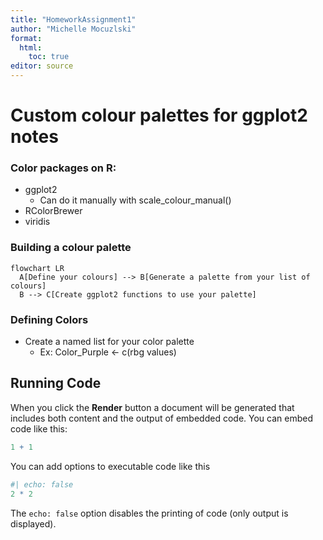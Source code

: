 ```yaml
---
title: "HomeworkAssignment1"
author: "Michelle Mocuzlski"
format:
  html:
    toc: true
editor: source
---
```



# Custom colour palettes for ggplot2 notes

### Color packages on R:
* ggplot2
    + Can do it manually with scale_colour_manual()
* RColorBrewer
* viridis

### Building a colour palette

```mermaid
flowchart LR
  A[Define your colours] --> B[Generate a palette from your list of colours]
  B --> C[Create ggplot2 functions to use your palette]
```

### Defining Colors

* Create a named list for your color palette
  - Ex: Color_Purple <- c(rbg values)

## Running Code

When you click the **Render** button a document will be generated that includes both content and the output of embedded code. You can embed code like this:

```r
1 + 1
```

You can add options to executable code like this

```r
#| echo: false
2 * 2
```

The `echo: false` option disables the printing of code (only output is displayed).
